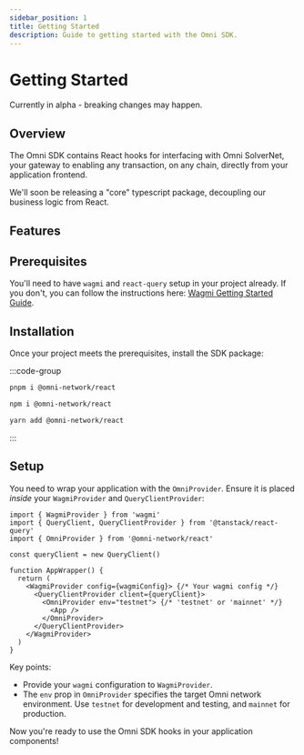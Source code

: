 ```yaml
---
sidebar_position: 1
title: Getting Started
description: Guide to getting started with the Omni SDK.
---
```



# Getting Started

<Callout type="warning" title="Alpha SDK">
Currently in alpha - breaking changes may happen.
</Callout>

## Overview

The Omni SDK contains React hooks for interfacing with Omni SolverNet, your gateway to enabling any transaction, on any chain, directly from your application frontend.

We'll soon be releasing a "core" typescript package, decoupling our business logic from React.

## Features

## Prerequisites

You'll need to have `wagmi` and `react-query` setup in your project already. If you don't, you can follow the instructions here: [Wagmi Getting Started Guide](https://wagmi.sh/react/getting-started).

## Installation

Once your project meets the prerequisites, install the SDK package:

:::code-group
```bash [pnpm]
pnpm i @omni-network/react
```

```bash [npm]
npm i @omni-network/react
```

```bash [yarn]
yarn add @omni-network/react
```
:::


## Setup

You need to wrap your application with the `OmniProvider`. Ensure it is placed *inside* your `WagmiProvider` and `QueryClientProvider`:

```tsx title="App.tsx"
import { WagmiProvider } from 'wagmi'
import { QueryClient, QueryClientProvider } from '@tanstack/react-query'
import { OmniProvider } from '@omni-network/react'

const queryClient = new QueryClient()

function AppWrapper() {
  return (
    <WagmiProvider config={wagmiConfig}> {/* Your wagmi config */}
      <QueryClientProvider client={queryClient}>
        <OmniProvider env="testnet"> {/* 'testnet' or 'mainnet' */}
          <App />
        </OmniProvider>
      </QueryClientProvider>
    </WagmiProvider>
  )
}
```

Key points:

*   Provide your `wagmi` configuration to `WagmiProvider`.
*   The `env` prop in `OmniProvider` specifies the target Omni network environment. Use `testnet` for development and testing, and `mainnet` for production.

Now you're ready to use the Omni SDK hooks in your application components!

